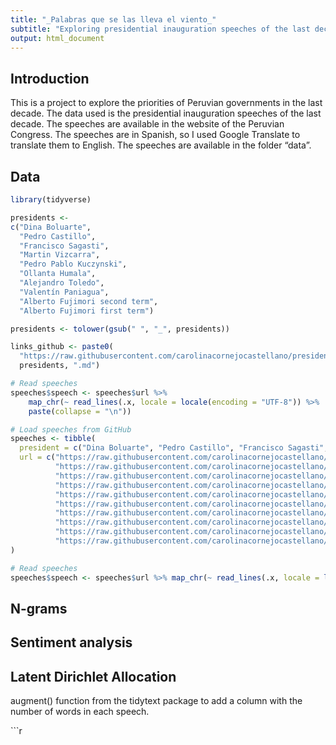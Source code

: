 ```yaml
---
title: "_Palabras que se las lleva el viento_"
subtitle: "Exploring presidential inauguration speeches of the last decade"
output: html_document
---
```


## Introduction

This is a project to explore the priorities of Peruvian governments in the last decade. The data used is the presidential inauguration speeches of the last decade. The speeches are available in the website of the Peruvian Congress. The speeches are in Spanish, so I used Google Translate to translate them to English. The speeches are available in the folder "data".

## Data

```r
library(tidyverse)

```

```r
presidents <-
c("Dina Boluarte", 
  "Pedro Castillo", 
  "Francisco Sagasti", 
  "Martin Vizcarra", 
  "Pedro Pablo Kuczynski", 
  "Ollanta Humala", 
  "Alejandro Toledo", 
  "Valentín Paniagua", 
  "Alberto Fujimori second term", 
  "Alberto Fujimori first term")

presidents <- tolower(gsub(" ", "_", presidents))

links_github <- paste0(
  "https://raw.githubusercontent.com/carolinacornejocastellano/presidential_text_mining/main/",
  presidents, ".md")
```

```r
# Read speeches
speeches$speech <- speeches$url %>% 
    map_chr(~ read_lines(.x, locale = locale(encoding = "UTF-8")) %>% 
    paste(collapse = "\n"))
```



```r
# Load speeches from GitHub
speeches <- tibble(
  president = c("Dina Boluarte", "Pedro Castillo", "Francisco Sagasti", "Martin Vizcarra", "Pedro Pablo Kuckzynski", "Ollanta Humala", "Alejandro Toledo", "Valentín Paniagua", "Alberto Fujimori (second term)", "Alberto Fujimori (first term)"),
  url = c("https://raw.githubusercontent.com/carolinacornejocastellano/presidential_text_mining/main/dina_boluarte.md",
          "https://raw.githubusercontent.com/carolinacornejocastellano/presidential_text_mining/main/pedro_castillo.md",
          "https://raw.githubusercontent.com/carolinacornejocastellano/presidential_text_mining/main/francisco_sagasti.md",
          "https://raw.githubusercontent.com/carolinacornejocastellano/presidential_text_mining/main/martin_vizcarra.md",
          "https://raw.githubusercontent.com/carolinacornejocastellano/presidential_text_mining/main/pedro_pablo_kuczynski.md",
          "https://raw.githubusercontent.com/carolinacornejocastellano/presidential_text_mining/main/ollanta_humala.md",
          "https://raw.githubusercontent.com/carolinacornejocastellano/presidential_text_mining/main/alejandro_toledo.md",
          "https://raw.githubusercontent.com/carolinacornejocastellano/presidential_text_mining/main/valentin_paniagua.md",
          "https://raw.githubusercontent.com/carolinacornejocastellano/presidential_text_mining/main/alberto_fujimori_second_term.md",
          "https://raw.githubusercontent.com/carolinacornejocastellano/presidential_text_mining/main/alberto_fujimori_first_term.md")
)

# Read speeches
speeches$speech <- speeches$url %>% map_chr(~ read_lines(.x, locale = locale(encoding = "UTF-8")) %>% paste(collapse = "\n"))
```



## N-grams 

## Sentiment analysis

## Latent Dirichlet Allocation
augment() function from the tidytext package to add a column with the number of words in each speech.

```r